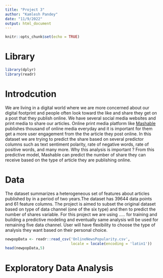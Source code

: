```yaml
---
title: "Project 3"
author: "Kamlesh Pandey"
date: "11/9/2022"
output: html_document
---
```


```r
knitr::opts_chunk$set(echo = TRUE)
```

# Library  
```r
library(dplyr)
library(readr)


```

# Introdcution  
We are living in a digital world where we are more concerned about our digital footprint and people often look toward the like and share they get on a post that they publish online. We have several social media websites and print media to share our articles. Online print media platform like [Mashable](www.mashable.com) publishes thousand of online media everyday and it is important for them get a more user engagement from the the article they post online. In this dataset we are trying to predict the share based on several predictor columns such as text sentiment polarity, rate of negative words, rate of positive words, and many more.
Why this analysis is important ? From this predictive model, Mashable can predict the number of share they can receive based on the type of article they are publishing online.  


# Data
The dataset summarizes a heterogeneous set of features about articles published by in a period of two years.The dataset has 39644 data points and 61 feature columns. The project is aimed to subset the original dataset based on type of data channel (one of the six type) and then to predict the number of shares variable. For this project we are using ..... for training and building a predictive modeling and eventually same analysis will be used for remaining five data channel. User will have flexibility to choose the type of analysis they want based on their personal choice.  
```r
newpopData <- readr::read_csv('OnlineNewsPopularity.csv',
                              locale = locale(encoding = 'latin1'))
head(newpopData,5)
```  
# Exploratory Data Analysis  
```r

```
